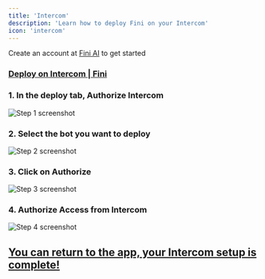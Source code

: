 ```yaml
---
title: 'Intercom'
description: 'Learn how to deploy Fini on your Intercom'
icon: 'intercom'
---
```


<Tip>Create an account at [Fini AI](https://app.usefini.com) to get started</Tip>

### [Deploy on Intercom | Fini](https://app.usefini.com/dashboard/deploy)

### 1. In the deploy tab, Authorize Intercom
![Step 1 screenshot](https://images.tango.us/workflows/4bd5d036-dbef-480e-8cd0-7319c2d15147/steps/0f1790e6-d222-4146-b335-9e4e66cfe7ef/ae2f5917-6342-49be-9bf7-c3bae92170ab.png?crop=focalpoint&fit=crop&fp-x=0.5000&fp-y=0.5000&w=1200&mark-x=190&mark-y=303&m64=aHR0cHM6Ly9pbWFnZXMudGFuZ28udXMvc3RhdGljL2JsYW5rLnBuZz9tYXNrPWNvcm5lcnMmYm9yZGVyPTQlMkNGRjc0NDImdz02MiZoPTI3JmZpdD1jcm9wJmNvcm5lci1yYWRpdXM9MTA%3D)


### 2. Select the bot you want to deploy
![Step 2 screenshot](https://images.tango.us/workflows/4bd5d036-dbef-480e-8cd0-7319c2d15147/steps/536c574a-28a6-42bf-a5fe-929d45d01eda/421f870f-05fa-491c-a0b7-2754d5aa2939.png?crop=focalpoint&fit=crop&fp-x=0.5000&fp-y=0.5216&fp-z=1.6725&w=1200&mark-x=301&mark-y=254&m64=aHR0cHM6Ly9pbWFnZXMudGFuZ28udXMvc3RhdGljL2JsYW5rLnBuZz9tYXNrPWNvcm5lcnMmYm9yZGVyPTYlMkNGRjc0NDImdz01OTgmaD01MCZmaXQ9Y3JvcCZjb3JuZXItcmFkaXVzPTEw)

### 3. Click on Authorize
![Step 3 screenshot](https://images.tango.us/workflows/4bd5d036-dbef-480e-8cd0-7319c2d15147/steps/c0da2d8f-56e8-41e8-8c2e-d5c3c8b1a1b7/0bad9c55-f3f2-477d-a464-2ecfe82b769f.png?crop=focalpoint&fit=crop&fp-x=0.4838&fp-y=0.5283&fp-z=2.0000&w=1200&mark-x=281&mark-y=334&m64=aHR0cHM6Ly9pbWFnZXMudGFuZ28udXMvc3RhdGljL2JsYW5rLnBuZz9tYXNrPWNvcm5lcnMmYm9yZGVyPTYlMkNGRjc0NDImdz0xMjQmaD01MyZmaXQ9Y3JvcCZjb3JuZXItcmFkaXVzPTEw)


### 4. Authorize Access from Intercom
![Step 4 screenshot](https://images.tango.us/workflows/4bd5d036-dbef-480e-8cd0-7319c2d15147/steps/cf5d96f4-e0d1-4dd5-b5ba-a47677ffc440/c690accb-c404-4e55-9615-87e51767e056.png?crop=focalpoint&fit=crop&fp-x=0.5000&fp-y=0.5000&fp-z=1.0028&w=1200&mark-x=2&mark-y=3&m64=aHR0cHM6Ly9pbWFnZXMudGFuZ28udXMvc3RhdGljL2JsYW5rLnBuZz9tYXNrPWNvcm5lcnMmYm9yZGVyPTYlMkNGRjc0NDImdz0xMTk3Jmg9NTU0JmZpdD1jcm9wJmNvcm5lci1yYWRpdXM9MTA%3D)


## [You can return to the app, your Intercom setup is complete!](https://app.usefini.com/dashboard/deploy)

<br/>
